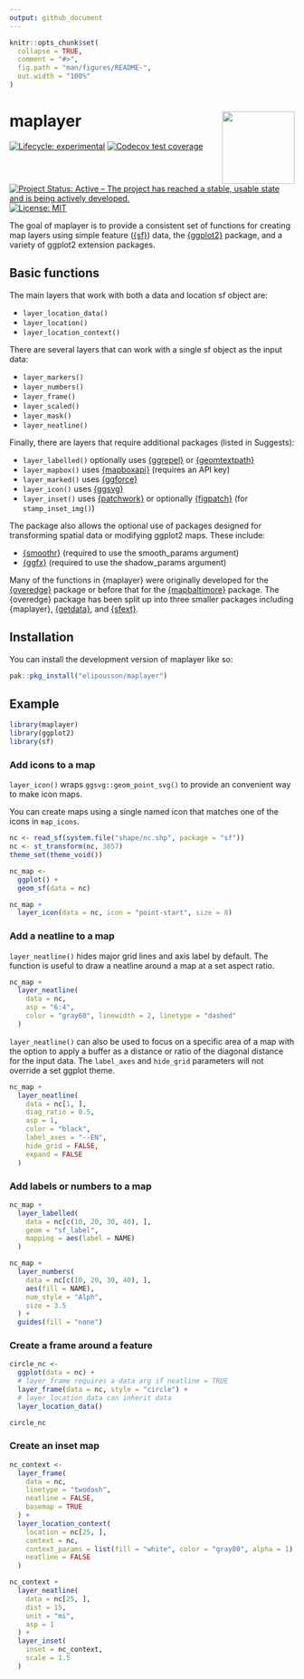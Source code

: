 ```yaml
---
output: github_document
---
```


<!-- README.md is generated from README.Rmd. Please edit that file -->

```r
knitr::opts_chunk$set(
  collapse = TRUE,
  comment = "#>",
  fig.path = "man/figures/README-",
  out.width = "100%"
)
```

# maplayer <a href="https://elipousson.github.io/maplayer/"><img src="man/figures/logo.png" align="right" height="128"/></a>

<!-- badges: start -->

[![Lifecycle: experimental](https://img.shields.io/badge/lifecycle-experimental-orange.svg)](https://lifecycle.r-lib.org/articles/stages.html#experimental)
[![Codecov test coverage](https://codecov.io/gh/elipousson/maplayer/branch/main/graph/badge.svg)](https://app.codecov.io/gh/elipousson/maplayer?branch=main)
[![Project Status: Active -- The project has reached a stable, usable state and is being actively developed.](https://www.repostatus.org/badges/latest/active.svg)](https://www.repostatus.org/#active)
[![License: MIT](https://img.shields.io/badge/License-MIT-yellow.svg)](https://opensource.org/licenses/MIT)

<!-- badges: end -->

The goal of maplayer is to provide a consistent set of functions for creating map layers using simple feature ([{sf}](https://r-spatial.github.io/sf/)) data, the [{ggplot2}](https://ggplot2.tidyverse.org/) package, and a variety of ggplot2 extension packages.

## Basic functions

The main layers that work with both a data and location sf object are:

-   `layer_location_data()`
-   `layer_location()`
-   `layer_location_context()`

There are several layers that can work with a single sf object as the input data:

-   `layer_markers()`
-   `layer_numbers()`
-   `layer_frame()`
-   `layer_scaled()`
-   `layer_mask()`
-   `layer_neatline()`

Finally, there are layers that require additional packages (listed in Suggests):

-   `layer_labelled()` optionally uses [{ggrepel}](https://ggrepel.slowkow.com/) or [{geomtextpath}](https://allancameron.github.io/geomtextpath/)
-   `layer_mapbox()` uses [{mapboxapi}](https://walker-data.com/mapboxapi/) (requires an API key)
-   `layer_marked()` uses [{ggforce}](https://ggforce.data-imaginist.com/)
-   `layer_icon()` uses [{ggsvg}](https://coolbutuseless.github.io/package/ggsvg/)
-   `layer_inset()` uses [{patchwork}](https://patchwork.data-imaginist.com/) or optionally [{figpatch}](https://bradyajohnston.github.io/figpatch/) (for `stamp_inset_img()`)

The package also allows the optional use of packages designed for transforming spatial data or modifying ggplot2 maps. These include:

-   [{smoothr}](https://strimas.com/smoothr/) (required to use the smooth_params argument)
-   [{ggfx}](https://ggfx.data-imaginist.com/) (required to use the shadow_params argument)

Many of the functions in {maplayer} were originally developed for the [{overedge}](chttps://elipousson.github.io/overedge/) package or before that for the [{mapbaltimore}](https://elipousson.github.io/mapbaltimore/) package. The {overedge} package has been split up into three smaller packages including {maplayer}, [{getdata}](https://elipousson.github.io/getdata/), and [{sfext}](https://elipousson.github.io/sfext/).

## Installation

You can install the development version of maplayer like so:

``` r
pak::pkg_install("elipousson/maplayer")
```

## Example

```r
library(maplayer)
library(ggplot2)
library(sf)
```

### Add icons to a map

`layer_icon()` wraps `ggsvg::geom_point_svg()` to provide an convenient way to make icon maps.

You can create maps using a single named icon that matches one of the icons in `map_icons`.

```r
nc <- read_sf(system.file("shape/nc.shp", package = "sf"))
nc <- st_transform(nc, 3857)
theme_set(theme_void())

nc_map <-
  ggplot() +
  geom_sf(data = nc)

nc_map +
  layer_icon(data = nc, icon = "point-start", size = 8)
```

### Add a neatline to a map

`layer_neatline()` hides major grid lines and axis label by default. The function is useful to draw a neatline around a map at a set aspect ratio.

```r
nc_map +
  layer_neatline(
    data = nc,
    asp = "6:4",
    color = "gray60", linewidth = 2, linetype = "dashed"
  )
```

`layer_neatline()` can also be used to focus on a specific area of a map with the option to apply a buffer as a distance or ratio of the diagonal distance for the input data. The `label_axes` and `hide_grid` parameters will not override a set ggplot theme.

```r
nc_map +
  layer_neatline(
    data = nc[1, ],
    diag_ratio = 0.5,
    asp = 1,
    color = "black",
    label_axes = "--EN",
    hide_grid = FALSE,
    expand = FALSE
  )
```

### Add labels or numbers to a map

```r
nc_map +
  layer_labelled(
    data = nc[c(10, 20, 30, 40), ],
    geom = "sf_label",
    mapping = aes(label = NAME)
  )
```

```r
nc_map +
  layer_numbers(
    data = nc[c(10, 20, 30, 40), ],
    aes(fill = NAME),
    num_style = "Alph",
    size = 3.5
  ) +
  guides(fill = "none")
```

### Create a frame around a feature

```r
circle_nc <-
  ggplot(data = nc) +
  # layer_frame requires a data arg if neatline = TRUE
  layer_frame(data = nc, style = "circle") +
  # layer_location_data can inherit data
  layer_location_data()

circle_nc
```

### Create an inset map

```r
nc_context <-
  layer_frame(
    data = nc,
    linetype = "twodash",
    neatline = FALSE,
    basemap = TRUE
  ) +
  layer_location_context(
    location = nc[25, ],
    context = nc,
    context_params = list(fill = "white", color = "gray80", alpha = 1),
    neatline = FALSE
  )

nc_context +
  layer_neatline(
    data = nc[25, ],
    dist = 15,
    unit = "mi",
    asp = 1
  ) +
  layer_inset(
    inset = nc_context,
    scale = 1.5
  )
```
